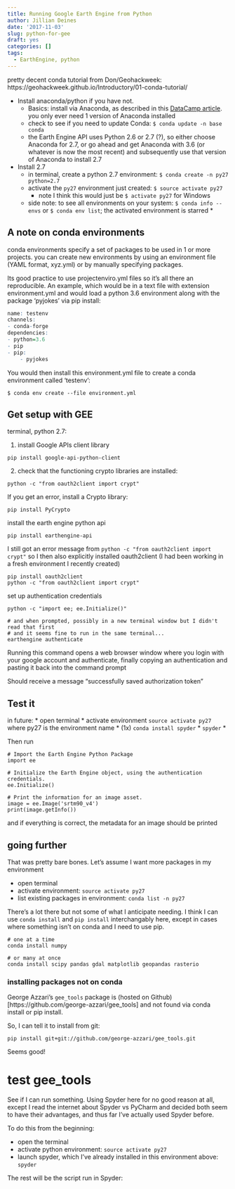 ```yaml
---
title: Running Google Earth Engine from Python
author: Jillian Deines
date: '2017-11-03'
slug: python-for-gee
draft: yes
categories: []
tags:
  - EarthEngine, python
---
```


pretty decent conda tutorial from Don/Geohackweek: https://geohackweek.github.io/Introductory/01-conda-tutorial/

* Install anaconda/python if you have not.
  * Basics: install via Anaconda, as described in this [DataCamp article](https://www.datacamp.com/community/tutorials/installing-anaconda-mac-os-x). you only ever need 1 version of Anaconda installed
  * check to see if you need to update Conda: `$ conda update -n base conda`
  * the Earth Engine API uses Python 2.6 or 2.7 (?), so either choose Anaconda for 2.7, or go ahead and get Anaconda with 3.6 (or whatever is now the most recent) and subsequently use that version of Anaconda to install 2.7
* Install 2.7
  * in terminal, create a python 2.7 environment: `$ conda create -n py27 python=2.7`
  * activate the `py27` environment just created: `$ source activate py27`
    * note I think this would just be `$ activate py27` for Windows
  * side note: to see all environments on your system: `$ conda info --envs` or `$ conda env list`; the activated environment is starred *
  
  
## A note on conda environments
conda environments specify a set of packages to be used in 1 or more projects. you can create new environments by using an environment file (YAML format, xyz.yml) or by manually specifying packages.

Its good practice to use projectenviro.yml files so it's all there an reproducible. An example, which would be in a text file with extension environment.yml and would load a python 3.6 environment along with the package 'pyjokes' via pip install:

```r
name: testenv
channels:
- conda-forge
dependencies:
- python=3.6
- pip
- pip:
    - pyjokes
```

You would then install this environment.yml file to create a conda environment called 'testenv':

```
$ conda env create --file environment.yml
```

## Get setup with GEE

terminal, python 2.7:

1. install Google APIs client library

```
pip install google-api-python-client
```

2. check that the functioning crypto libraries are installed:

```
python -c "from oauth2client import crypt"
```

If you get an error, install a Crypto library:

```{}
pip install PyCrypto
```

install the earth engine python api

```{}
pip install earthengine-api
```

I still got an error message from `python -c "from oauth2client import crypt"` so I then also explicitly installed oauth2client (I had been working in a fresh environment I recently created)

```{}
pip install oauth2client
python -c "from oauth2client import crypt"
```

set up authentication credentials

```{}
python -c "import ee; ee.Initialize()"

# and when prompted, possibly in a new terminal window but I didn't read that first
# and it seems fine to run in the same terminal...
earthengine authenticate
```

Running this command opens a web browser window where you login with your google account and authenticate, finally copying an authentication and pasting it back into the command prompt

Should receive a message "successfully saved authorization token"

## Test it



in future:
* open terminal
* activate environment `source activate py27` where py27 is the environment name
* (1x) `conda install spyder`
* `spyder`
*

Then run

```{}
# Import the Earth Engine Python Package
import ee

# Initialize the Earth Engine object, using the authentication credentials.
ee.Initialize()

# Print the information for an image asset.
image = ee.Image('srtm90_v4')
print(image.getInfo())
```

and if everything is correct, the metadata for an image should be printed

## going further
That was pretty bare bones. Let's assume I want more packages in my environment

* open terminal
* activate environment: `source activate py27`
* list existing packages in environment: `conda list -n py27`

There's a lot there but not some of what I anticipate needing. I think I can use `conda install` and `pip install` interchangably here, except in cases where something isn't on conda and I need to use pip.

```{}
# one at a time
conda install numpy 

# or many at once
conda install scipy pandas gdal matplotlib geopandas rasterio
```

### installing packages not on conda
George Azzari's `gee_tools` package is (hosted on Github)[https://github.com/george-azzari/gee_tools] and not found via conda install or pip install.

So, I can tell it to install from git:

```{}
pip install git+git://github.com/george-azzari/gee_tools.git
```

Seems good!

# test gee_tools
See if I can run something. Using Spyder here for no good reason at all, except I read the internet about Spyder vs PyCharm and decided both seem to have their advantages, and thus far I've actually used Spyder before.

To do this from the beginning:

* open the terminal
* activate python environment: `source activate py27`
* launch spyder, which I've already installed in this environment above: `spyder`

The rest will be the script run in Spyder:

```{}

```



